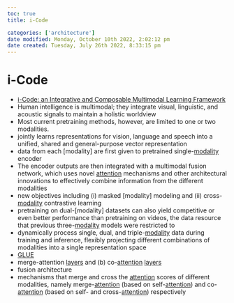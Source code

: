 ```yaml
---
toc: true
title: i-Code

categories: ['architecture']
date modified: Monday, October 10th 2022, 2:02:12 pm
date created: Tuesday, July 26th 2022, 8:33:15 pm
---
```


# i-Code
- [i-Code: an Integrative and Composable Multimodal Learning Framework](https://arxiv.org/abs/2205.01818)
- Human intelligence is multimodal; they integrate visual, linguistic, and acoustic signals to maintain a holistic worldview
- Most current pretraining methods, however, are limited to one or two modalities.
- jointly learns representations for vision, language and speech into a unified, shared and general-purpose vector representation
- data from each [modality] are first given to pretrained single-[modality](modality] are first given to pretrained single-[modality.qmd) encoder
- The encoder outputs are then integrated with a multimodal fusion network, which uses novel [attention](Attention.qmd) mechanisms and other architectural innovations to effectively combine information from the different modalities
- new objectives including (i) masked [modality] modeling and (ii) cross-[modality](modality] modeling and (ii) cross-[modality.qmd) contrastive learning
- pretraining on dual-[modality] datasets can also yield competitive or even better performance than pretraining on videos, the data resource that previous three-[modality](modality] datasets can also yield competitive or even better performance than pretraining on videos, the data resource that previous three-[modality.qmd) models were restricted to
- dynamically process single, dual, and triple-[modality](modality.qmd) data during training and inference, flexibly projecting different combinations of modalities into a single representation space
- [GLUE](GLUE.qmd)
- merge-attention [layers](Layers.qmd) and (b) co-[attention](Attention.qmd) [layers](Layers.qmd)
- fusion architecture
- mechanisms that merge and cross the [attention](Attention.qmd) scores of different modalities, namely merge-[attention](Attention.qmd) (based on self-[attention](Attention.qmd)) and co-[attention](Attention.qmd) (based on self- and cross-[attention](Attention.qmd)) respectively



